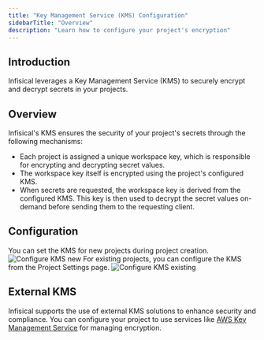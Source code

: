 ```yaml
---
title: "Key Management Service (KMS) Configuration"
sidebarTitle: "Overview"
description: "Learn how to configure your project's encryption"
---
```


## Introduction

Infisical leverages a Key Management Service (KMS) to securely encrypt and decrypt secrets in your projects.

## Overview

Infisical's KMS ensures the security of your project's secrets through the following mechanisms:

- Each project is assigned a unique workspace key, which is responsible for encrypting and decrypting secret values.
- The workspace key itself is encrypted using the project's configured KMS.
- When secrets are requested, the workspace key is derived from the configured KMS. This key is then used to decrypt the secret values on-demand before sending them to the requesting client.

## Configuration

You can set the KMS for new projects during project creation.
![Configure KMS new](../../../images/platform/kms/configure-kms-new.png)
For existing projects, you can configure the KMS from the Project Settings page.
![Configure KMS existing](../../../images/platform/kms/configure-kms-existing.png)

## External KMS

Infisical supports the use of external KMS solutions to enhance security and compliance. You can configure your project to use services like [AWS Key Management Service](./aws-kms) for managing encryption.